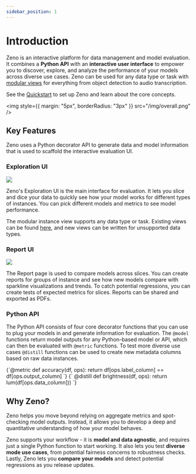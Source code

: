 ```yaml
---
sidebar_position: 1
---
```



# Introduction

Zeno is an interactive platform for data management and model evaluation.
It combines a **Python API** with an **interactive user interface** to empower you to discover, explore, and analyze the performance of your models across diverse use cases.
Zeno can be used for any data type or task with [modular views](/docs/views/) for everything from object detection to audio transcription.

See the [Quickstart](/docs/quickstart) to set up Zeno and learn about the core concepts.

<img style={{ margin: "5px", borderRadius: "3px" }} src="/img/overall.png" />

## Key Features

Zeno uses a Python decorator API to generate data and model information that is used to scaffold the interactive evaluation UI.

### Exploration UI

<div className="intro-container" style={{display: 'flex'}}>
<img className="intro-image"  src="/img/explore.png" />
<div>
<p>
    Zeno's Exploration UI is the main interface for evaluation.
    It lets you slice and dice your data to quickly see how your model works for different types of instances.
    You can pick different models and metrics to see model performance.
</p>

<p>
    The modular instance view supports any data type or task.
    Existing views can be found <a href="/docs/views">here</a>, and new views can be written for unsupported data types.

</p>
</div>
</div>

### Report UI

<div className="intro-container" style={{ display: "flex" }}>
  <img className="intro-image" src="/img/analyze.png" />
  <p>
    The Report page is used to compare models across slices. You can create
    reports for groups of instance and see how new models compare with sparkline
    visualizations and trends. To catch potential regressions, you can create
    tests of expected metrics for slices. Reports can be shared and exported as
    PDFs.
  </p>
</div>

### Python API

<div className="intro-container" style={{ display: "flex" }}>
  <p style={{ marginRight: "20px" }}>
    The Python API consists of four core decorator functions that you can use to plug your models in and generate information for evaluation. 
    The <code>@model</code> functions return model outputs for any Python-based model or API, which can then be evaluated with <code>@metric</code> functions.
    To test more diverse use cases <code>@distill</code> functions can be used to create new metadata columns based on raw data instances.
  </p>
  <CodeBlock language="python" title="Example Zeno API functions">
    {`@metric
def accuracy(df, ops):
    return df[ops.label_column] 
                == df[ops.output_column]
`}
    {`
@distill
def brightness(df, ops):
    return lum(df[ops.data_column]))
`}
  </CodeBlock>

</div>

## Why Zeno?

Zeno helps you move beyond relying on aggregate metrics and spot-checking model outputs.
Instead, it allows you to develop a deep and quantitative understanding of how your model behaves.

Zeno supports your workflow - it is **model and data agnostic**, and requires just a single Python function to start working.
It also lets you test **diverse mode use cases**, from potential fairness concerns to robustness checks.
Lastly, Zeno lets you **compare your models** and detect potential regressions as you release updates.
